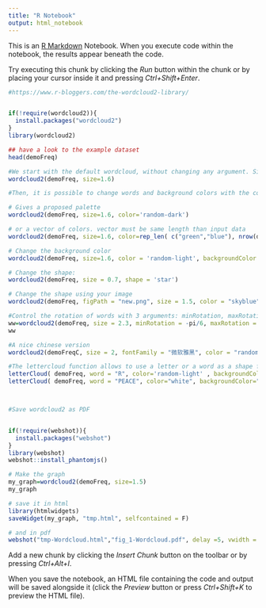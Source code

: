 ```yaml
---
title: "R Notebook"
output: html_notebook
---
```


This is an [R Markdown](http://rmarkdown.rstudio.com) Notebook. When you execute code within the notebook, the results appear beneath the code. 

Try executing this chunk by clicking the *Run* button within the chunk or by placing your cursor inside it and pressing *Ctrl+Shift+Enter*. 

```r
#https://www.r-bloggers.com/the-wordcloud2-library/


if(!require(wordcloud2)){
  install.packages("wordcloud2")
}
library(wordcloud2)

## have a look to the example dataset
head(demoFreq)

#We start with the default wordcloud, without changing any argument. Simply adjust the size of the wordcloud using the size argument.
wordcloud2(demoFreq, size=1.6)

#Then, it is possible to change words and background colors with the color and backgroundColor arguments.

# Gives a proposed palette
wordcloud2(demoFreq, size=1.6, color='random-dark')

# or a vector of colors. vector must be same length than input data
wordcloud2(demoFreq, size=1.6, color=rep_len( c("green","blue"), nrow(demoFreq) ) )

# Change the background color
wordcloud2(demoFreq, size=1.6, color = 'random-light', backgroundColor = "black")

# Change the shape:
wordcloud2(demoFreq, size = 0.7, shape = 'star')

# Change the shape using your image
wordcloud2(demoFreq, figPath = "new.png", size = 1.5, color = "skyblue", backgroundColor = "black")

#Control the rotation of words with 3 arguments: minRotation, maxRotation and rotateRatio.
ww=wordcloud2(demoFreq, size = 2.3, minRotation = -pi/6, maxRotation = -pi/6, rotateRatio = 1)
ww

#A nice chinese version
wordcloud2(demoFreqC, size = 2, fontFamily = "微软雅黑", color = "random-light", backgroundColor = "grey")

#The lettercloud function allows to use a letter or a word as a shape for the wordcloud.
letterCloud( demoFreq, word = "R", color='random-light' , backgroundColor="black")
letterCloud( demoFreq, word = "PEACE", color="white", backgroundColor="pink")



#Save wordcloud2 as PDF


if(!require(webshot)){
  install.packages("webshot")
}
library(webshot)
webshot::install_phantomjs()

# Make the graph
my_graph=wordcloud2(demoFreq, size=1.5)
my_graph

# save it in html
library(htmlwidgets)
saveWidget(my_graph, "tmp.html", selfcontained = F)

# and in pdf
webshot("tmp-Wordcloud.html","fig_1-Wordcloud.pdf", delay =5, vwidth = 480, vheight=480)


```

Add a new chunk by clicking the *Insert Chunk* button on the toolbar or by pressing *Ctrl+Alt+I*.

When you save the notebook, an HTML file containing the code and output will be saved alongside it (click the *Preview* button or press *Ctrl+Shift+K* to preview the HTML file).
